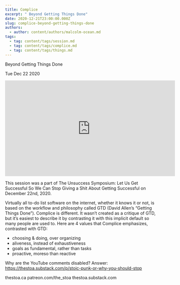 ```yaml
---
title: Complice
excerpt: " Beyond Getting Things Done"
date: 2020-12-21T23:00:00.000Z
slug: complice-beyond-getting-things-done
authors:
  - author: content/authors/malcolm-ocean.md
tags:
  - tag: content/tags/session.md
  - tag: content/tags/complice.md
  - tag: content/tags/things.md
---
```




 Beyond Getting Things Done

Tue Dec 22 2020

<iframe width="560" height="315" src="https://www.youtube.com/embed/o7G8HgSzPoE" title="Complice: Beyond Getting Things Done w/ Malcolm Ocean" frameborder="0" allow="accelerometer; autoplay; clipboard-write; encrypted-media; gyroscope; picture-in-picture" allowfullscreen ></iframe>

This session was a part of The Unsuccess Symposium: Let Us Get Successful So We Can Stop Giving a Shit About Getting Successful on December 22nd, 2020.

Virtually all to-do list software on the internet, whether it knows it or not, is based on the workflow and philosophy called GTD (David Allen’s “Getting Things Done”). Complice is different. It wasn’t created as a critique of GTD, but it’s easiest to describe it by contrasting it with this implicit default so many people are used to. Here are 4 values that Complice emphasizes, contrasted with GTD:

- choosing & doing, over organizing
- aliveness, instead of exhaustiveness
- goals as fundamental, rather than tasks
- proactive, moreso than reactive

Why are the YouTube comments disabled? Answer: https://thestoa.substack.com/p/stoic-punk-or-why-you-should-stop

thestoa.ca
patreon.com/the_stoa
thestoa.substack.com


